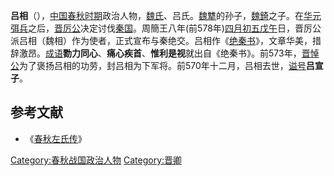 {{模板:Infobox 先秦人物
|名称= 吕相
|姓     = 姬
|名        = 相
|氏        = 魏、吕
|zi          = 
|hao         = 
|身份         = [[晋国|晋国]]下军将
|nickname    = 
|nickzi      = 
|谥号  = 宣
|dynasty     = [[周朝|周朝]]
|nationality = 
|hometown    = 
|birth       = 
|逝世       = 前570年
|别称      = 吕宣子
|honor2      = 
|spouse       = 
|父      = [[魏錡|魏錡]]
}}
'''吕相'''（{{bd|？||前570年||catIdx=L}}），[[中国|中国]][[春秋时期|春秋时期]]政治人物，[[魏氏|魏氏]]、吕氏。[[魏犨|魏犨]]的孙子，[[魏錡|魏錡]]之子。在[[华元|华元]][[弭兵之會|弭兵]]之后，[[晋厉公|晋厉公]]决定讨伐[[秦国|秦国]]。周簡王八年(前578年)[[四月初五|四月初五]][[戊午|戊午]]日，晋厉公派吕相（魏相）作为使者，正式宣布与秦绝交。吕相作《[[s:呂相絕秦|绝秦书]]》，文章华美，措辞激昂。[[成语|成语]]'''勠力同心'''、'''痛心疾首'''、'''惟利是视'''就出自《绝秦书》。前573年，[[晋悼公|晋悼公]]为了褒扬吕相的功劳，封吕相为下军将。前570年十二月，吕相去世，[[谥号|谥号]]'''吕宣子'''。

==参考文献==
*《[[春秋左氏传|春秋左氏传]]》
[[Category:春秋战国政治人物|Category:春秋战国政治人物]]
[[Category:晋卿|Category:晋卿]]
